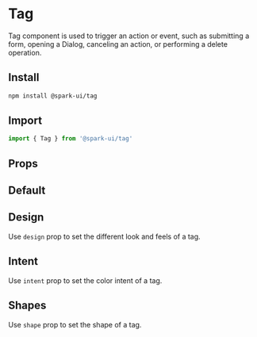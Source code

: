 


<Meta of={TagStories} />

# Tag

Tag component is used to trigger an action or event, such as submitting a form, opening a Dialog, canceling an action, or performing a delete operation.

## Install

```sh
npm install @spark-ui/tag
```

## Import

```js
import { Tag } from '@spark-ui/tag'
```

## Props

<ArgsTable of={Tag} />

## Default
<Canvas of={TagStories.Default} />

## Design

Use `design` prop to set the different look and feels of a tag.

<Canvas of={TagStories.Design} />

## Intent

Use `intent` prop to set the color intent of a tag.

<Canvas of={TagStories.Intent} />

## Shapes

Use `shape` prop to set the shape of a tag.

<Canvas of={TagStories.Shapes} />
